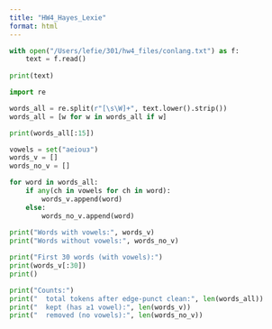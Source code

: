 ```yaml
---
title: "HW4_Hayes_Lexie"
format: html
---
```


```python
with open("/Users/lefie/301/hw4_files/conlang.txt") as f:
    text = f.read()
    
print(text)
```

```python
import re

words_all = re.split(r"[\s\W]+", text.lower().strip()) 
words_all = [w for w in words_all if w] 

print(words_all[:15])
```

```python
vowels = set("aeiouɜ")
words_v = []
words_no_v = []

for word in words_all:
    if any(ch in vowels for ch in word):
        words_v.append(word)
    else:
        words_no_v.append(word)
    
print("Words with vowels:", words_v)
print("Words without vowels:", words_no_v)
```

```python
print("First 30 words (with vowels):")
print(words_v[:30])
print()

print("Counts:")
print("  total tokens after edge-punct clean:", len(words_all))
print("  kept (has ≥1 vowel):", len(words_v))
print("  removed (no vowels):", len(words_no_v))
```

